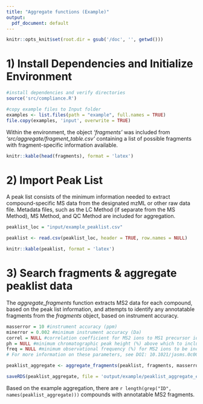 ```yaml
---
title: "Aggregate functions (Example)"
output:
  pdf_document: default
---
```


```r
knitr::opts_knit$set(root.dir = gsub('/doc', '', getwd()))
```


# 1) Install Dependencies and Initialize Environment

```r
#install dependencies and verify directories
source('src/compliance.R')

#copy example files to Input folder
examples <- list.files(path = "example", full.names = TRUE)
file.copy(examples, 'input', overwrite = TRUE)
```

Within the environment, the object *'fragments'* was included from *'src/aggregate/fragment_table.csv'* containing a list of possible fragments with fragment-specific information available.

```r
knitr::kable(head(fragments), format = 'latex')
```

# 2) Import Peak List

A peak list consists of the minimum information needed to extract compound-specific MS data from the designated mzML or other raw data file. Metadata files, such as the LC Method (if separate from the MS Method), MS Method, and QC Method are included for aggregation.

```r
peaklist_loc = "input/example_peaklist.csv"

peaklist <- read.csv(peaklist_loc, header = TRUE, row.names = NULL)

knitr::kable(peaklist, format = 'latex')
```

# 3) Search fragments & aggregate peaklist data

The *aggregate_fragments* function extracts MS2 data for each compound, based on the peak list information, and attempts to identify any annotatable fragments from the *fragments* object, based on instrument accuracy.

```r
masserror = 10 #instrument accuracy (ppm)
minerror = 0.002 #minimum instrument accuracy (Da)
correl = NULL #correlation coefficient for MS2 ions to MS1 precursor ion
ph = NULL #minimum chromatographic peak height (%) above which to include MS2 ions
freq = NULL #minimum observational frequency (%) for MS2 ions to be included
# For more information on these parameters, see DOI: 10.1021/jasms.0c00423

peaklist_aggregate <- aggregate_fragments(peaklist, fragments, masserror, minerror, correl, ph, freq)

saveRDS(peaklist_aggregate, file = 'output/example/peaklist_aggregate_example.RDS')
```

Based on the example aggregation, there are `r length(grep("ID", names(peaklist_aggregate)))` compounds with annotatable MS2 fragments.


